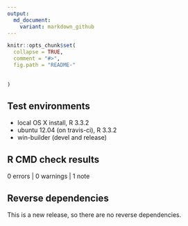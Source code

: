 ```yaml
---
output: 
  md_document:
    variant: markdown_github
---
```

```r
knitr::opts_chunk$set(
  collapse = TRUE,
  comment = "#>",
  fig.path = "README-"
	
	
)
```

## Test environments
* local OS X install, R 3.3.2
* ubuntu 12.04 (on travis-ci), R 3.3.2
* win-builder (devel and release)

## R CMD check results

0 errors | 0 warnings | 1 note

## Reverse dependencies

This is a new release, so there are no reverse dependencies.